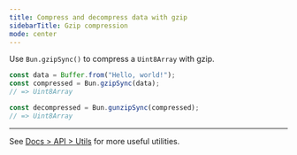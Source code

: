 ```yaml
---
title: Compress and decompress data with gzip
sidebarTitle: Gzip compression
mode: center
---
```


Use `Bun.gzipSync()` to compress a `Uint8Array` with gzip.

```ts
const data = Buffer.from("Hello, world!");
const compressed = Bun.gzipSync(data);
// => Uint8Array

const decompressed = Bun.gunzipSync(compressed);
// => Uint8Array
```

---

See [Docs > API > Utils](https://bun.com/docs/api/utils) for more useful utilities.
